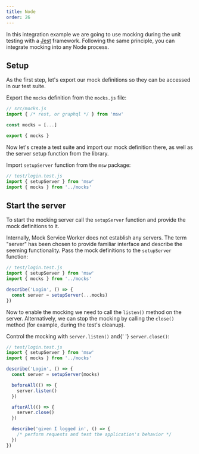 ```yaml
---
title: Node
order: 26
---
```


In this integration example we are going to use mocking during the unit testing with a [Jest](https://jestjs.io/) framework. Following the same principle, you can integrate mocking into any Node process.

## Setup

As the first step, let's export our mock definitions so they can be accessed in our test suite.

<Action>
  Export the <code>mocks</code> definition from the <code>mocks.js</code> file:
</Action>

```js showLineNumbers focusedLines=6
// src/mocks.js
import { /* rest, or graphql */ } from 'msw'

const mocks = [...]

export { mocks }
```

Now let's create a test suite and import our mock definition there, as well as the server setup function from the library.

<Action>
  Import <code>setupServer</code> function from the <code>msw</code> package:
</Action>

```js showLineNumbers focusedLines=2-3
// test/login.test.js
import { setupServer } from 'msw'
import { mocks } from '../mocks'
```

## Start the server

To start the mocking server call the `setupServer` function and provide the mock definitions to it.

<Hint>
  Internally, Mock Service Worker does not establish any servers. The term
  "server" has been chosen to provide familiar interface and describe the
  seeming functionality.
</Hint>
<Action>
  Pass the mock definitions to the <code>setupServer</code> function:
</Action>

```js showLineNumbers focusedLines=6
// test/login.test.js
import { setupServer } from 'msw'
import { mocks } from '../mocks'

describe('Login', () => {
  const server = setupServer(...mocks)
})
```

Now to enable the mocking we need to call the `listen()` method on the server. Alternatively, we can stop the mocking by calling the `close()` method (for example, during the test's cleanup).

<Action>
  Control the mocking with <code>server.listen()</code> and{' '}
  <code>server.close()</code>:
</Action>

```js showLineNumbers focusedLines=9,13
// test/login.test.js
import { setupServer } from 'msw'
import { mocks } from '../mocks'

describe('Login', () => {
  const server = setupServer(mocks)

  beforeAll(() => {
    server.listen()
  })

  afterAll(() => {
    server.close()
  })

  describe('given I logged in', () => {
    /* perform requests and test the application's behavior */
  })
})
```
